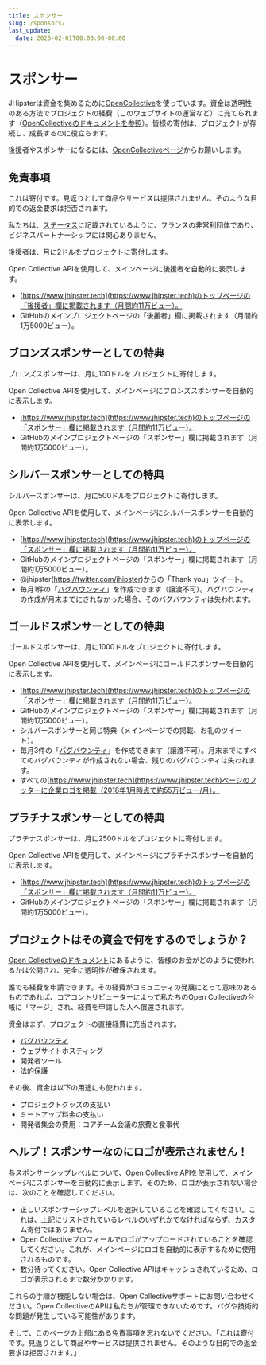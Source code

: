 ```yaml
---
title: スポンサー
slug: /sponsors/
last_update:
  date: 2025-02-01T00:00:00-00:00
---
```

# <i class="fa fa-usd"></i> スポンサー

JHipsterは資金を集めるために[OpenCollective](https://opencollective.com/generator-jhipster)を使っています。資金は透明性のある方法でプロジェクトの経費（このウェブサイトの運営など）に充てられます（[OpenCollectiveのドキュメントを参照](https://opencollective.com/how-it-works)）。皆様の寄付は、プロジェクトが存続し、成長するのに役立ちます。

後援者やスポンサーになるには、[OpenCollectiveページ](https://opencollective.com/generator-jhipster)からお願いします。

## 免責事項

これは寄付です。見返りとして商品やサービスは提供されません。そのような目的での返金要求は拒否されます。

私たちは、[ステータス](/association/)に記載されているように、フランスの非営利団体であり、ビジネスパートナーシップには関心ありません。

後援者は、月に2ドルをプロジェクトに寄付します。

Open Collective APIを使用して、メインページに後援者を自動的に表示します。

- [https://www.jhipster.tech](https://www.jhipster.tech)のトップページの「後援者」欄に掲載されます（月間約11万ビュー）。
- GitHubのメインプロジェクトページの「後援者」欄に掲載されます（月間約1万5000ビュー）。

## ブロンズスポンサーとしての特典

ブロンズスポンサーは、月に100ドルをプロジェクトに寄付します。

Open Collective APIを使用して、メインページにブロンズスポンサーを自動的に表示します。

- [https://www.jhipster.tech](https://www.jhipster.tech)のトップページの「スポンサー」欄に掲載されます（月間約11万ビュー）。
- GitHubのメインプロジェクトページの「スポンサー」欄に掲載されます（月間約1万5000ビュー）。

## シルバースポンサーとしての特典

シルバースポンサーは、月に500ドルをプロジェクトに寄付します。

Open Collective APIを使用して、メインページにシルバースポンサーを自動的に表示します。

- [https://www.jhipster.tech](https://www.jhipster.tech)のトップページの「スポンサー」欄に掲載されます（月間約11万ビュー）。
- GitHubのメインプロジェクトページの「スポンサー」欄に掲載されます（月間約1万5000ビュー）。
- @jhipster(https://twitter.com/jhipster)からの「Thank you」ツイート。
- 毎月1件の「[バグバウンティ](/bug-bounties/)」を作成できます（譲渡不可）。バグバウンティの作成が月末までにされなかった場合、そのバグバウンティは失われます。


## ゴールドスポンサーとしての特典

ゴールドスポンサーは、月に1000ドルをプロジェクトに寄付します。

Open Collective APIを使用して、メインページにゴールドスポンサーを自動的に表示します。

- [https://www.jhipster.tech](https://www.jhipster.tech)のトップページの「スポンサー」欄に掲載されます（月間約11万ビュー）。
- GitHubのメインプロジェクトページの「スポンサー」欄に掲載されます（月間約1万5000ビュー）。
- シルバースポンサーと同じ特典（メインページでの掲載、お礼のツイート）。
- 毎月3件の「[バグバウンティ](/bug-bounties/)」を作成できます（譲渡不可）。月末までにすべてのバグバウンティが作成されない場合、残りのバグバウンティは失われます。
- すべての[https://www.jhipster.tech](https://www.jhipster.tech)ページのフッターに企業ロゴを掲載（2018年1月時点で約55万ビュー/月）。

## プラチナスポンサーとしての特典

プラチナスポンサーは、月に2500ドルをプロジェクトに寄付します。

Open Collective APIを使用して、メインページにプラチナスポンサーを自動的に表示します。

- [https://www.jhipster.tech](https://www.jhipster.tech)のトップページの「スポンサー」欄に掲載されます（月間約11万ビュー）。
- GitHubのメインプロジェクトページの「スポンサー」欄に掲載されます（月間約1万5000ビュー）。

## プロジェクトはその資金で何をするのでしょうか？

[Open Collectiveのドキュメント](https://docs.opencollective.com)にあるように、皆様のお金がどのように使われるかは公開され、完全に透明性が確保されます。

誰でも経費を申請できます。その経費がコミュニティの発展にとって意味のあるものであれば、コアコントリビューターによって私たちのOpen Collectiveの台帳に「マージ」され、経費を申請した人へ償還されます。

資金はまず、プロジェクトの直接経費に充当されます。

- [バグバウンティ](/bug-bounties)
- ウェブサイトホスティング
- 開発者ツール
- 法的保護

その後、資金は以下の用途にも使われます。

- プロジェクトグッズの支払い
- ミートアップ料金の支払い
- 開発者集会の費用：コアチーム会議の旅費と食事代

## ヘルプ！スポンサーなのにロゴが表示されません！

各スポンサーシップレベルについて、Open Collective APIを使用して、メインページにスポンサーを自動的に表示します。そのため、ロゴが表示されない場合は、次のことを確認してください。

- 正しいスポンサーシップレベルを選択していることを確認してください。これは、上記にリストされているレベルのいずれかでなければならず、カスタム寄付ではありません。
- Open Collectiveプロフィールでロゴがアップロードされていることを確認してください。これが、メインページにロゴを自動的に表示するために使用されるものです。
- 数分待ってください。Open Collective APIはキャッシュされているため、ロゴが表示されるまで数分かかります。

これらの手順が機能しない場合は、Open Collectiveサポートにお問い合わせください。Open CollectiveのAPIは私たちが管理できないためです。バグや技術的な問題が発生している可能性があります。

そして、このページの上部にある免責事項を忘れないでください。「これは寄付です。見返りとして商品やサービスは提供されません。そのような目的での返金要求は拒否されます。」